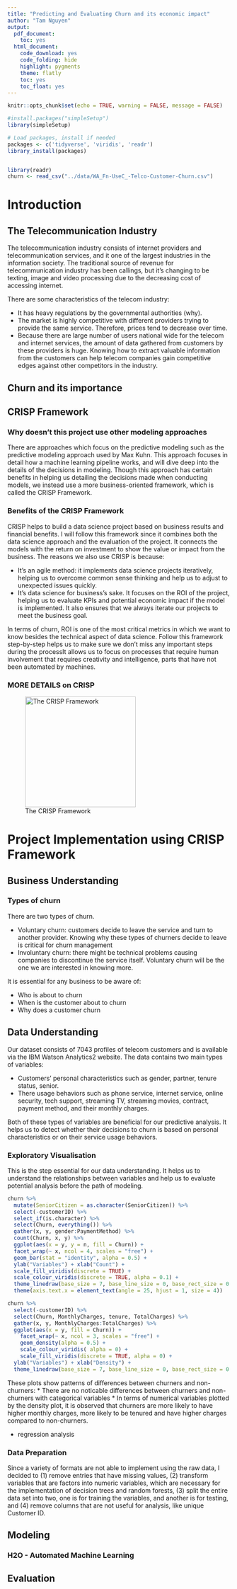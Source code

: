 ```yaml
---
title: "Predicting and Evaluating Churn and its economic impact"
author: "Tam Nguyen"
output:
  pdf_document:
    toc: yes
  html_document:
    code_download: yes
    code_folding: hide
    highlight: pygments
    theme: flatly
    toc: yes
    toc_float: yes
---
```


```r
knitr::opts_chunk$set(echo = TRUE, warning = FALSE, message = FALSE)
```

```r
#install.packages("simpleSetup")
library(simpleSetup)

# Load packages, install if needed
packages <- c('tidyverse', 'viridis', 'readr')
library_install(packages)


library(readr)
churn <- read_csv("../data/WA_Fn-UseC_-Telco-Customer-Churn.csv")
```


# Introduction

## The Telecommunication Industry

The telecommunication industry consists of internet providers and telecommunication services, and it one of the largest industries in the information society. The traditional source of revenue for telecommunication industry has been callings, but it's changing to be texting, image and video processing due to the decreasing cost of accessing internet.

There are some characteristics of the telecom industry:

* It has heavy regulations by the governmental authorities (why).
* The market is highly competitive with different providers trying to provide the same service. Therefore, prices tend to decrease over time.
* Because there are large number of users national wide for the telecom and internet services, the amount of data gathered from customers by these providers is huge. Knowing how to extract valuable information from the customers can help telecom companies gain competitive edges against other competitors in the industry.

## Churn and its importance

## CRISP Framework

### Why doesn't this project use other modeling approaches

There are approaches which focus on the predictive modeling such as the predictive modeling approach used by Max Kuhn. This approach focuses in detail how a machine learning pipeline works, and will dive deep into the details of the decisions in modeling. Though this approach has certain benefits in helping us detailing the decisions made when conducting models, we instead use a more business-oriented framework, which is called the CRISP Framework.

### Benefits of the CRISP Framework

CRISP helps to build a data science project based on business results and financial benefits. I will follow this framework since it combines both the data science approach and the evaluation of the project. It connects the models with the return on investment to show the value or impact from the business. The reasons we also use CRISP is because:

* It's an agile method: it implements data science projects iteratively, helping us to overcome common sense thinking and help us to adjust to unexpected issues quickly.
* It's data science for business's sake. It focuses on the ROI of the project, helping us to evaluate KPIs and potential economic impact if the model is implemented. It also ensures that we always iterate our projects to meet the business goal.

In terms of churn, ROI is one of the most critical metrics in which we want to know besides the technical aspect of data science. Follow this framework step-by-step helps us to make sure we don't miss any important steps during the processIt allows us to focus on processes that require human involvement that requires creativity and intelligence, parts that have not been automated by machines.

### MORE DETAILS on CRISP
![The CRISP Framework](../images/CRISP.png){width=250px}






# Project Implementation using CRISP Framework

## Business Understanding

### Types of churn

There are two types of churn.

* Voluntary churn: customers decide to leave the service and turn to another provider. Knowing why these types of churners decide to leave is critical for churn management
* Involuntary churn: there might be technical problems causing companies to discontinue the service itself. Voluntary churn will be the one we are interested in knowing more. 

It is essential for any business to be aware of:

* Who is about to churn
* When is the customer about to churn
* Why does a customer churn

## Data Understanding

Our dataset consists of 7043 profiles of telecom customers and is available via the IBM Watson Analytics2 website. The data contains two main types of variables:

* Customers' personal characteristics such as gender, partner, tenure status, senior.
* There usage behaviors such as phone service, internet service, online security, tech support, streaming TV, streaming movies, contract, payment method, and their monthly charges.

Both of these types of variables are beneficial for our predictive analysis. It helps us to detect whether their decisions to churn is based on personal characteristics or on their service usage behaviors. 

### Exploratory Visualisation

This is the step essential for our data understanding. It helps us to understand the relationships between variables and help us to evaluate potential analysis before the path of modeling.

```r
churn %>%
  mutate(SeniorCitizen = as.character(SeniorCitizen)) %>%
  select(-customerID) %>%
  select_if(is.character) %>%
  select(Churn, everything()) %>%
  gather(x, y, gender:PaymentMethod) %>%
  count(Churn, x, y) %>%
  ggplot(aes(x = y, y = n, fill = Churn)) +
  facet_wrap(~ x, ncol = 4, scales = "free") +
  geom_bar(stat = "identity", alpha = 0.5) +
  ylab("Variables") + xlab("Count") +
  scale_fill_viridis(discrete = TRUE) +
  scale_colour_viridis(discrete = TRUE, alpha = 0.1) +
  theme_linedraw(base_size = 7, base_line_size = 0, base_rect_size = 0.1) +
  theme(axis.text.x = element_text(angle = 25, hjust = 1, size = 4))
```

```r
churn %>%
  select(-customerID) %>%
  select(Churn, MonthlyCharges, tenure, TotalCharges) %>%
  gather(x, y, MonthlyCharges:TotalCharges) %>%
  ggplot(aes(x = y, fill = Churn)) +
    facet_wrap(~ x, ncol = 3, scales = "free") +
    geom_density(alpha = 0.5) +
    scale_colour_viridis( alpha = 0) +
    scale_fill_viridis(discrete = TRUE, alpha = 0) +
  ylab("Variables") + xlab("Density") +
  theme_linedraw(base_size = 7, base_line_size = 0, base_rect_size = 0.1)
```

These plots show patterns of differences between churners and non-churners:
* There are no noticable differences between churners and non-churners with categorical variables
* In terms of numerical variables plotted by the density plot, it is observed that churners are more likely to have higher monthly charges, more likely to be tenured and have higher charges compared to non-churners.

* regression analysis

### Data Preparation

Since a variety of formats are not able to implement using the raw data, I decided to (1) remove entries that have missing values, (2) transform variables that are factors into numeric variables, which are necessary for the implementation of decision trees and random forests, (3) split the entire data set into two, one is for training the variables, and another is for testing, and (4) remove columns that are not useful for analysis, like unique Customer ID.



## Modeling

### H2O - Automated Machine Learning

## Evaluation

